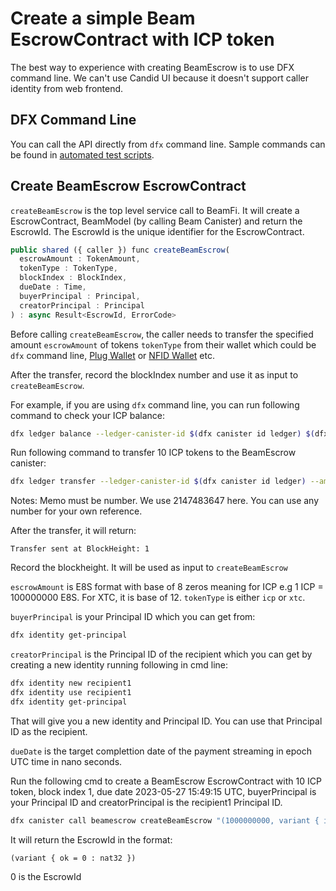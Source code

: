 # Create a simple Beam EscrowContract with ICP token

The best way to experience with creating BeamEscrow is to use DFX command line. We can't use Candid UI because it doesn't support caller identity from web frontend.

## DFX Command Line

You can call the API directly from `dfx` command line. Sample commands can be found in [automated test scripts](https://github.com/BeamFi/BeamFiProtocol/blob/main/backend/test/test-claim-reentrancy.sh).

## Create BeamEscrow EscrowContract

`createBeamEscrow` is the top level service call to BeamFi. It will create a EscrowContract, BeamModel (by calling Beam Canister) and return the EscrowId. The EscrowId is the unique identifier for the EscrowContract.

```js
public shared ({ caller }) func createBeamEscrow(
  escrowAmount : TokenAmount,
  tokenType : TokenType,
  blockIndex : BlockIndex,
  dueDate : Time,
  buyerPrincipal : Principal,
  creatorPrincipal : Principal
) : async Result<EscrowId, ErrorCode>
```

Before calling `createBeamEscrow`, the caller needs to transfer the specified amount `escrowAmount` of tokens `tokenType` from their wallet which could be `dfx` command line, [Plug Wallet](https://plugwallet.ooo/) or [NFID Wallet](https://nfid.one/) etc.

After the transfer, record the blockIndex number and use it as input to `createBeamEscrow`.

For example, if you are using `dfx` command line, you can run following command to check your ICP balance:

```bash
dfx ledger balance --ledger-canister-id $(dfx canister id ledger) $(dfx ledger account-id)
```

Run following command to transfer 10 ICP tokens to the BeamEscrow canister:

```bash
dfx ledger transfer --ledger-canister-id $(dfx canister id ledger) --amount 10 --memo 2147483647 $(dfx ledger account-id --of-canister beamescrow)
```


<Callout type="warning" emoji="⚠️">
  Notes: Memo must be number. We use 2147483647 here. You can use any number for
  your own reference.
</Callout>

After the transfer, it will return:

```
Transfer sent at BlockHeight: 1
```

Record the blockheight. It will be used as input to `createBeamEscrow`

`escrowAmount` is E8S format with base of 8 zeros meaning for ICP e.g 1 ICP = 100000000 E8S. For XTC, it is base of 12.
`tokenType` is either `icp` or `xtc`.

`buyerPrincipal` is your Principal ID which you can get from:

```bash
dfx identity get-principal
```

`creatorPrincipal` is the Principal ID of the recipient which you can get by creating a new identity running following in cmd line:

```bash
dfx identity new recipient1
dfx identity use recipient1
dfx identity get-principal
```

That will give you a new identity and Principal ID. You can use that Principal ID as the recipient.

`dueDate` is the target complettion date of the payment streaming in epoch UTC time in nano seconds.

Run the following cmd to create a BeamEscrow EscrowContract with 10 ICP token, block index 1, due date 2023-05-27 15:49:15 UTC, buyerPrincipal is your Principal ID and creatorPrincipal is the recipient1 Principal ID.

```bash
dfx canister call beamescrow createBeamEscrow "(1000000000, variant { icp }, 1, 1682714555000000000, principal \"ktaun-mznjo-4w2qi-von4m-qodwj-hpm4t-d4yoo-dkzvz-7al2r-px72c-gae\", principal \"om674-h2bcd-bhoxu-2deg5-lqfv5-w7kea-oqsa2-rhtqu-o5jih-5xfc7-qae\")"
```

It will return the EscrowId in the format:

```
(variant { ok = 0 : nat32 })
```

0 is the EscrowId
